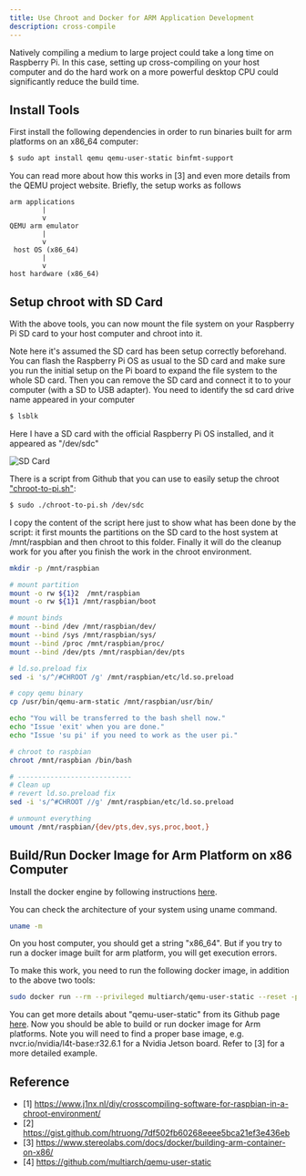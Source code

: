 ```yaml
---
title: Use Chroot and Docker for ARM Application Development
description: cross-compile
---
```


Natively compiling a medium to large project could take a long time on Raspberry Pi. In this case, setting up cross-compiling on your host computer and do the hard work on a more powerful desktop CPU could significantly reduce the build time.

## Install Tools

First install the following dependencies in order to run binaries built for arm platforms on an x86_64 computer:

```bash
$ sudo apt install qemu qemu-user-static binfmt-support
```

You can read more about how this works in [3] and even more details from the QEMU project website. Briefly, the setup works as follows

```
arm applications
        |
        v
QEMU arm emulator 
        |
        v
 host OS (x86_64) 
        |
        v
host hardware (x86_64) 
```

## Setup chroot with SD Card

With the above tools, you can now mount the file system on your Raspberry Pi SD card to your host computer and chroot into it. 

Note here it's assumed the SD card has been setup correctly beforehand. You can flash the Raspberry Pi OS as usual to the SD card and make sure you run the initial setup on the Pi board to expand the file system to the whole SD card. Then you can remove the SD card and connect it to to your computer (with a SD to USB adapter). You need to identify the sd card drive name appeared in your computer

```bash
$ lsblk
```

Here I have a SD card with the official Raspberry Pi OS installed, and it appeared as "/dev/sdc"

![SD Card](../../../images/linux/rpi/chroot-sd-card.png)

There is a script from Github that you can use to easily setup the chroot ["chroot-to-pi.sh"](https://gist.github.com/htruong/7df502fb60268eeee5bca21ef3e436eb):

```bash
$ sudo ./chroot-to-pi.sh /dev/sdc
```

I copy the content of the script here just to show what has been done by the script: it first mounts the partitions on the SD card to the host system at /mnt/raspbian and then chroot to this folder. Finally it will do the cleanup work for you after you finish the work in the chroot environment.

```bash
mkdir -p /mnt/raspbian

# mount partition
mount -o rw ${1}2  /mnt/raspbian
mount -o rw ${1}1 /mnt/raspbian/boot

# mount binds
mount --bind /dev /mnt/raspbian/dev/
mount --bind /sys /mnt/raspbian/sys/
mount --bind /proc /mnt/raspbian/proc/
mount --bind /dev/pts /mnt/raspbian/dev/pts

# ld.so.preload fix
sed -i 's/^/#CHROOT /g' /mnt/raspbian/etc/ld.so.preload

# copy qemu binary
cp /usr/bin/qemu-arm-static /mnt/raspbian/usr/bin/

echo "You will be transferred to the bash shell now."
echo "Issue 'exit' when you are done."
echo "Issue 'su pi' if you need to work as the user pi."

# chroot to raspbian
chroot /mnt/raspbian /bin/bash

# ----------------------------
# Clean up
# revert ld.so.preload fix
sed -i 's/^#CHROOT //g' /mnt/raspbian/etc/ld.so.preload

# unmount everything
umount /mnt/raspbian/{dev/pts,dev,sys,proc,boot,}
```

## Build/Run Docker Image for Arm Platform on x86 Computer

Install the docker engine by following instructions [here](https://docs.docker.com/engine/install/ubuntu/).

You can check the architecture of your system using uname command. 

```bash
uname -m
```
On you host computer, you should get a string "x86_64". But if you try to run a docker image built for arm platform, you will get execution errors. 

To make this work, you need to run the following docker image, in addition to the above two tools:

```bash
sudo docker run --rm --privileged multiarch/qemu-user-static --reset -p yes
```

You can get more details about "qemu-user-static" from its Github page [here](https://github.com/multiarch/qemu-user-static). Now you should be able to build or run docker image for Arm platforms. Note you will need to find a proper base image, e.g. nvcr.io/nvidia/l4t-base:r32.6.1 for a Nvidia Jetson board. Refer to [3] for a more detailed example. 

## Reference

* [1] https://www.j1nx.nl/diy/crosscompiling-software-for-raspbian-in-a-chroot-environment/
* [2] https://gist.github.com/htruong/7df502fb60268eeee5bca21ef3e436eb
* [3] https://www.stereolabs.com/docs/docker/building-arm-container-on-x86/
* [4] https://github.com/multiarch/qemu-user-static